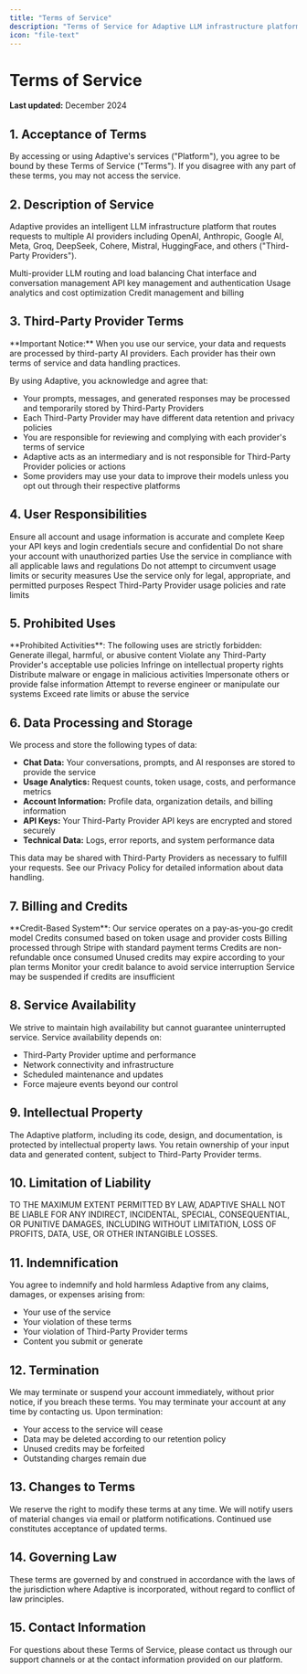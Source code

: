 ```yaml
---
title: "Terms of Service"
description: "Terms of Service for Adaptive LLM infrastructure platform"
icon: "file-text"
---
```


# Terms of Service

**Last updated:** December 2024

## 1. Acceptance of Terms

By accessing or using Adaptive's services ("Platform"), you agree to be bound by these Terms of Service ("Terms"). If you disagree with any part of these terms, you may not access the service.

## 2. Description of Service

Adaptive provides an intelligent LLM infrastructure platform that routes requests to multiple AI providers including OpenAI, Anthropic, Google AI, Meta, Groq, DeepSeek, Cohere, Mistral, HuggingFace, and others ("Third-Party Providers").

<CardGroup cols={2}>
  <Card title="Core Services" icon="server">
    Multi-provider LLM routing and load balancing
  </Card>
  <Card title="Chat Interface" icon="comments">
    Chat interface and conversation management
  </Card>
  <Card title="Security" icon="key">
    API key management and authentication
  </Card>
  <Card title="Analytics" icon="chart-bar">
    Usage analytics and cost optimization
  </Card>
  <Card title="Billing" icon="credit-card">
    Credit management and billing
  </Card>
</CardGroup>

## 3. Third-Party Provider Terms

<Warning>
**Important Notice:** When you use our service, your data and requests are processed by third-party AI providers. Each provider has their own terms of service and data handling practices.
</Warning>

By using Adaptive, you acknowledge and agree that:

- Your prompts, messages, and generated responses may be processed and temporarily stored by Third-Party Providers
- Each Third-Party Provider may have different data retention and privacy policies
- You are responsible for reviewing and complying with each provider's terms of service
- Adaptive acts as an intermediary and is not responsible for Third-Party Provider policies or actions
- Some providers may use your data to improve their models unless you opt out through their respective platforms

## 4. User Responsibilities

<Steps>
  <Step title="Provide accurate information">
    Ensure all account and usage information is accurate and complete
  </Step>
  <Step title="Secure your credentials">
    Keep your API keys and login credentials secure and confidential
  </Step>
  <Step title="Authorized use only">
    Do not share your account with unauthorized parties
  </Step>
  <Step title="Comply with laws">
    Use the service in compliance with all applicable laws and regulations
  </Step>
  <Step title="Respect system limits">
    Do not attempt to circumvent usage limits or security measures
  </Step>
  <Step title="Appropriate use">
    Use the service only for legal, appropriate, and permitted purposes
  </Step>
  <Step title="Follow provider policies">
    Respect Third-Party Provider usage policies and rate limits
  </Step>
</Steps>

## 5. Prohibited Uses

<Warning>
**Prohibited Activities**: The following uses are strictly forbidden:
</Warning>

<CardGroup cols={2}>
  <Card title="Illegal Content" icon="ban">
    Generate illegal, harmful, or abusive content
  </Card>
  <Card title="Policy Violations" icon="x-circle">
    Violate any Third-Party Provider's acceptable use policies
  </Card>
  <Card title="IP Infringement" icon="copyright">
    Infringe on intellectual property rights
  </Card>
  <Card title="Malicious Activity" icon="bug">
    Distribute malware or engage in malicious activities
  </Card>
  <Card title="Impersonation" icon="user-x">
    Impersonate others or provide false information
  </Card>
  <Card title="System Manipulation" icon="wrench">
    Attempt to reverse engineer or manipulate our systems
  </Card>
  <Card title="Service Abuse" icon="exclamation-triangle">
    Exceed rate limits or abuse the service
  </Card>
</CardGroup>

## 6. Data Processing and Storage

We process and store the following types of data:

- **Chat Data:** Your conversations, prompts, and AI responses are stored to provide the service
- **Usage Analytics:** Request counts, token usage, costs, and performance metrics
- **Account Information:** Profile data, organization details, and billing information
- **API Keys:** Your Third-Party Provider API keys are encrypted and stored securely
- **Technical Data:** Logs, error reports, and system performance data

This data may be shared with Third-Party Providers as necessary to fulfill your requests. See our Privacy Policy for detailed information about data handling.

## 7. Billing and Credits

<Info>
**Credit-Based System**: Our service operates on a pay-as-you-go credit model
</Info>

<CardGroup cols={2}>
  <Card title="Usage-Based" icon="calculator">
    Credits consumed based on token usage and provider costs
  </Card>
  <Card title="Secure Payments" icon="shield">
    Billing processed through Stripe with standard payment terms
  </Card>
  <Card title="Non-Refundable" icon="coins">
    Credits are non-refundable once consumed
  </Card>
  <Card title="Expiration" icon="clock">
    Unused credits may expire according to your plan terms
  </Card>
  <Card title="Your Responsibility" icon="eye">
    Monitor your credit balance to avoid service interruption
  </Card>
  <Card title="Service Continuity" icon="pause">
    Service may be suspended if credits are insufficient
  </Card>
</CardGroup>

## 8. Service Availability

We strive to maintain high availability but cannot guarantee uninterrupted service. Service availability depends on:

- Third-Party Provider uptime and performance
- Network connectivity and infrastructure
- Scheduled maintenance and updates
- Force majeure events beyond our control

## 9. Intellectual Property

The Adaptive platform, including its code, design, and documentation, is protected by intellectual property laws. You retain ownership of your input data and generated content, subject to Third-Party Provider terms.

## 10. Limitation of Liability

<Warning>
TO THE MAXIMUM EXTENT PERMITTED BY LAW, ADAPTIVE SHALL NOT BE LIABLE FOR ANY INDIRECT, INCIDENTAL, SPECIAL, CONSEQUENTIAL, OR PUNITIVE DAMAGES, INCLUDING WITHOUT LIMITATION, LOSS OF PROFITS, DATA, USE, OR OTHER INTANGIBLE LOSSES.
</Warning>

## 11. Indemnification

You agree to indemnify and hold harmless Adaptive from any claims, damages, or expenses arising from:

- Your use of the service
- Your violation of these terms
- Your violation of Third-Party Provider terms
- Content you submit or generate

## 12. Termination

We may terminate or suspend your account immediately, without prior notice, if you breach these terms. You may terminate your account at any time by contacting us. Upon termination:

- Your access to the service will cease
- Data may be deleted according to our retention policy
- Unused credits may be forfeited
- Outstanding charges remain due

## 13. Changes to Terms

We reserve the right to modify these terms at any time. We will notify users of material changes via email or platform notifications. Continued use constitutes acceptance of updated terms.

## 14. Governing Law

These terms are governed by and construed in accordance with the laws of the jurisdiction where Adaptive is incorporated, without regard to conflict of law principles.

## 15. Contact Information

For questions about these Terms of Service, please contact us through our support channels or at the contact information provided on our platform.